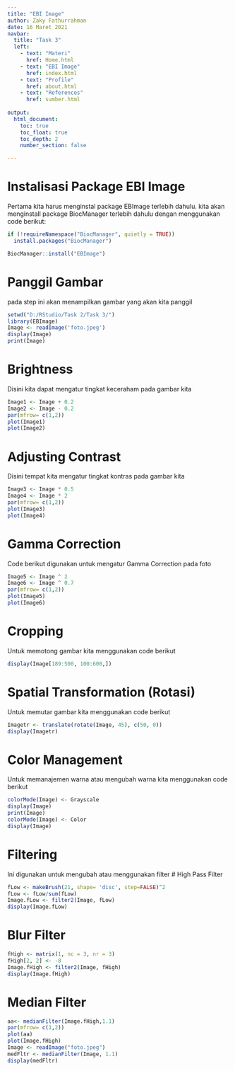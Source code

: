 ---
title: "EBI Image"
author: Zaky Fathurrahman
date: 16 Maret 2021
navbar:
  title: "Task 3"
  left:
    - text: "Materi"
      href: Home.html
    - text: "EBI Image"
      href: index.html
    - text: "Profile"
      href: about.html
    - text: "References"
      href: sumber.html
    
output: 
  html_document:
    toc: true
    toc_float: true
    toc_depth: 2
    number_section: false

---
# Instalisasi Package EBI Image
Pertama kita harus menginstal package EBImage terlebih dahulu. kita akan menginstall package BiocManager terlebih dahulu dengan menggunakan code berikut:
```{r}
if (!requireNamespace("BiocManager", quietly = TRUE))
  install.packages("BiocManager")

BiocManager::install("EBImage")
```

# Panggil Gambar
pada step ini akan menampilkan gambar yang akan kita panggil
```{r}
setwd("D:/RStudio/Task 2/Task 3/")
library(EBImage)
Image <- readImage('foto.jpeg')
display(Image)
print(Image)
```

# Brightness
Disini kita dapat mengatur tingkat keceraham pada gambar kita
```{r}
Image1 <- Image + 0.2
Image2 <- Image - 0.2
par(mfrow= c(1,2))
plot(Image1)
plot(Image2)
```

# Adjusting Contrast
Disini tempat kita mengatur tingkat kontras pada gambar kita
```{r}
Image3 <- Image * 0.5
Image4 <- Image * 2
par(mfrow= c(1,2))
plot(Image3)
plot(Image4)
```

# Gamma Correction
Code berikut digunakan untuk mengatur Gamma Correction pada foto
```{r}
Image5 <- Image ^ 2
Image6 <- Image ^ 0.7
par(mfrow= c(1,2))
plot(Image5)
plot(Image6)
```

# Cropping
Untuk memotong gambar kita menggunakan code berikut
```{r}
display(Image[189:500, 100:600,])
```

# Spatial Transformation (Rotasi)
Untuk memutar gambar kita menggunakan code berikut
```{r}
Imagetr <- translate(rotate(Image, 45), c(50, 0))
display(Imagetr)
```

# Color Management
Untuk memanajemen warna atau mengubah warna kita menggunakan code berikut
```{r}
colorMode(Image) <- Grayscale
display(Image)
print(Image)
colorMode(Image) <- Color
display(Image)
```

# Filtering
Ini digunakan untuk mengubah atau menggunakan filter
# High Pass Filter
```{r}
fLow <- makeBrush(21, shape= 'disc', step=FALSE)^2
fLow <- fLow/sum(fLow)
Image.fLow <- filter2(Image, fLow)
display(Image.fLow)
```
# Blur Filter
```{r}
fHigh <- matrix(1, nc = 3, nr = 3)
fHigh[2, 2] <- -8
Image.fHigh <- filter2(Image, fHigh)
display(Image.fHigh)
```
# Median Filter
```{r}
aa<- medianFilter(Image.fHigh,1.1)
par(mfrow= c(1,2))
plot(aa)
plot(Image.fHigh)
Image <- readImage("foto.jpeg")
medFltr <- medianFilter(Image, 1.1)
display(medFltr)
```
